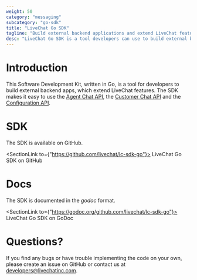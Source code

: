 ```yaml
---
weight: 50
category: "messaging"
subcategory: "go-sdk"
title: "LiveChat Go SDK"
tagline: "Build external backend applications and extend LiveChat features."
desc: "LiveChat Go SDK is a tool developers can use to build external backend applications."
---
```


# Introduction

This Software Development Kit, written in Go, is a tool for developers to build external backend apps, which extend LiveChat features. The SDK makes it easy to use the [Agent Chat API](/messaging/agent-chat-api/), the [Customer Chat API](/messaging/customer-chat-api/) and the [Configuration API](/management/configuration-api/).

# SDK

The SDK is available on GitHub.

<SectionLink to={"https://github.com/livechat/lc-sdk-go"}>
 LiveChat Go SDK on GitHub
</SectionLink>

# Docs
The SDK is documented in the _godoc_ format. 

<SectionLink to={"https://godoc.org/github.com/livechat/lc-sdk-go"}>
 LiveChat Go SDK on GoDoc
</SectionLink>


# Questions?

​If you find any bugs or have trouble implementing the code on your own, please create an issue on GitHub or contact us at [developers@livechatinc.com](mailto:developers@livechatinc.com).